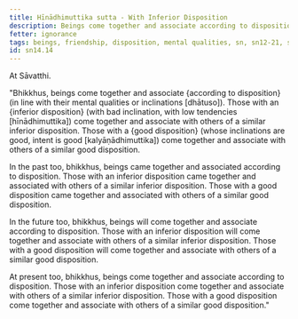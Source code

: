 ```yaml
---
title: Hīnādhimuttika sutta - With Inferior Disposition
description: Beings come together and associate according to disposition. Those of an inferior disposition come together and associate with others of similar inferior disposition.
fetter: ignorance
tags: beings, friendship, disposition, mental qualities, sn, sn12-21, sn14
id: sn14.14
---
```


At Sāvatthi.

"Bhikkhus, beings come together and associate \{according to disposition} (in line with their mental qualities or inclinations [dhātuso]). Those with an \{inferior disposition} (with bad inclination, with low tendencies [hīnādhimuttika]) come together and associate with others of a similar inferior disposition. Those with a \{good disposition} (whose inclinations are good, intent is good [kalyāṇādhimuttika]) come together and associate with others of a similar good disposition.

In the past too, bhikkhus, beings came together and associated according to disposition. Those with an inferior disposition came together and associated with others of a similar inferior disposition. Those with a good disposition came together and associated with others of a similar good disposition.

In the future too, bhikkhus, beings will come together and associate according to disposition. Those with an inferior disposition will come together and associate with others of a similar inferior disposition. Those with a good disposition will come together and associate with others of a similar good disposition.

At present too, bhikkhus, beings come together and associate according to disposition. Those with an inferior disposition come together and associate with others of a similar inferior disposition. Those with a good disposition come together and associate with others of a similar good disposition."